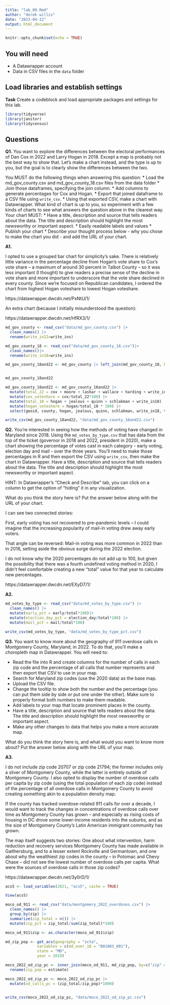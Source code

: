 ```yaml
---
title: "lab_09.Rmd"
author: "derek willis"
date: "2023-04-12"
output: html_document
---
```


```r
knitr::opts_chunk$set(echo = TRUE)
```

## You will need

-   A Datawrapper account
-   Data in CSV files in the `data` folder

## Load libraries and establish settings

**Task** Create a codeblock and load appropriate packages and settings for this lab.

```r
library(tidyverse)
library(janitor)
library(tidycensus)
```

## Questions

**Q1.** You want to explore the differences between the electoral performances of Dan Cox in 2022 and Larry Hogan in 2018. Except a map is probably not the best way to show that. Let's make a chart instead, and the type is up to you, but the goal is to clearly show the differences between the two.

You MUST do the following things when answering this question: \* Load the md_gov_county.csv and md_gov_county_18.csv files from the data folder \* Join those dataframes, specifying the join column. \* Add columns to generate percentages for Cox and Hogan. \* Export that joined dataframe to a CSV file using `write_csv`. \* Using that exported CSV, make a chart with Datawrapper. What kind of chart is up to you, so experiment with a few kinds of charts to see what answers the question above in the clearest way. Your chart MUST: \* Have a title, description and source that tells readers about the data. The title and description should highlight the most newsworthy or important aspect. \* Easily readable labels and values \* Publish your chart \* Describe your thought process below - why you chose to make the chart you did - and add the URL of your chart.

**A1.**

I opted to use a grouped bar chart for simplicity's sake. There is relatively little variance in the percentage decline from Hogan's vote share to Cox's vote share -- a maximum of around 30 percent in Talbot County -- so it was less important (I thought) to give readers a precise sense of the decline in vote share and more important to underscore that the vote share declined in every county. Since we're focused on Republican candidates, I ordered the chart from highest Hogan voteshare to lowest Hogan voteshare. 

https://datawrapper.dwcdn.net/PxNtU/1/

An extra chart (because I initially misunderstood the question):

https://datawrapper.dwcdn.net/HfRX3/1/

```r
md_gov_county <- read_csv("data/md_gov_county.csv") |>
  clean_names() |>
  rename(write_in22=write_ins)

md_gov_county_18 <- read_csv("data/md_gov_county_18.csv")|>
  clean_names()|>
  rename(write_in18=write_ins)
```
```r
md_gov_county_18and22 <- md_gov_county |> left_join(md_gov_county_18, by=c('geoid', 'county'))


md_gov_county_18and22
```
```r
md_gov_county_18and22 <- md_gov_county_18and22 |>
  mutate(total_22 = cox + moore + lashar + wallace + harding + write_in22) |>
  mutate(cox_voteshare = cox/total_22*100) |> 
  mutate(total_18 = hogan + jealous + quinn + schlakman + write_in18) |>
  mutate(hogan_voteshare = hogan/total_18 * 100) |>
  select(geoid, county, hogan, jealous, quinn, schlakman, write_in18, total_18, hogan_voteshare, cox, moore, lashar, wallace, harding, sefcik, write_in22, total_22, cox_voteshare)

write_csv(md_gov_county_18and22, "data/md_gov_county_18and22.csv")
```

**Q2.** You're interested in seeing how the methods of voting have changed in Maryland since 2018. Using the `md_votes_by_type.csv` that has data from the top of the ticket (governor in 2018 and 2022, president in 2020), make a chart showing the percentage of votes cast in each category - early voting, election day and mail - over the three years. You'll need to make those percentages in R and then export the CSV using `write_csv`, then make the chart in Datawrapper. Have a title, description and source that tells readers about the data. The title and description should highlight the most newsworthy or important aspect.

HINT: In Datawrapper's "Check and Describe" tab, you can click on a column to get the option of "hiding" it in any visualization.

What do you think the story here is? Put the answer below along with the URL of your chart.

I can see two connected stories: 

First, early voting has not recovered to pre-pandemic levels -- I could imagine that the increasing popularity of mail-in voting drew away early voters.

That angle can be reversed: Mail-in voting was more common in 2022 than in 2018, setting aside the obvious surge during the 2022 election. 

I do not know why the 2020 percentages do not add up to 100, but given the possibility that there was a fourth undefined voting method in 2020, I didn't feel comfortable creating a new "total" value for that year to calculate new percentages. 

https://datawrapper.dwcdn.net/EXyD7/1/

**A2.**

```r
md_votes_by_type <- read_csv("data/md_votes_by_type.csv") |>
  clean_names() |>
  mutate(early_pct = early/total*100)|>
  mutate(election_day_pct = election_day/total*100) |>
  mutate(mail_pct = mail/total*100)

write_csv(md_votes_by_type, "data/md_votes_by_type_pct.csv")
```

**Q3.** You want to know more about the geography of 911 overdose calls in Montgomery County, Maryland, in 2022. To do that, you'll make a choropleth map in Datawrapper. You will need to:

-   Read the file into R and create columns for the number of calls in each zip code and the percentage of all calls that number represents and then export that CSV to use in your map.
-   Search for Maryland zip codes (use the 2020 data) as the base map.
-   Upload the CSV file.
-   Change the tooltip to show both the number and the percentage (you can put them side by side or put one under the other). Make sure to properly format both numbers to make them readable.
-   Add labels to your map that locate prominent places in the county.
-   Have a title, description and source that tells readers about the data. The title and description should highlight the most newsworthy or important aspect.
-   Make any other changes to data that helps you make a more accurate map.

What do you think the story here is, and what would you want to know more about? Put the answer below along with the URL of your map.

**A3.**

I do not include zip code 20707 or zip code 21794; the former includes only a sliver of Montgomery County, while the latter is entirely outside of Montgomery County. I also opted to display the number of overdose calls per capita by zip code (using the total population of each zip code) instead of the percentage of all overdose calls in Montgomery County to avoid creating something akin to a population density map.

If the county has tracked overdose-related 911 calls for over a decade, I would want to track the changes in concentrations of overdose calls over time as Montgomery County has grown -- and especially as rising costs of housing in DC drove some lower-income residents into the suburbs, and as the size of Montgomery County's Latin American immigrant community has grown. 

The map itself suggests two stories: One about what intervention, harm reduction and recovery services Montgomery County has made available in Gaithersburg, and to a lesser extent Rockville and Germantown, and one about why the wealthiest zip codes in the county -- in Potomac and Chevy Chase -- did not see the lowest number of overdose calls per capita. What were the sources of overdose calls in those zip codes?

https://datawrapper.dwcdn.net/3y0rD/1/

```r
acs5 <- load_variables(2021, "acs5", cache = TRUE)

View(acs5)
```

```r
moco_od_911 <- read_csv("data/montgomery_2022_overdoses.csv") |>
  clean_names() |>
  group_by(zip) |>
  summarize(zip_total = n()) |>
  mutate(zip_pct = zip_total/sum(zip_total)*100)

moco_od_911$zip <- as.character(moco_od_911$zip)

md_zip_pop <- get_acs(geography = "zcta",
              variables = c(md_over_18 = "B01003_001"),
              state = "MD",
              year = 2019)

moco_2022_od_zip_pc <- inner_join(moco_od_911, md_zip_pop, by=c("zip" = "GEOID")) |>
  rename(zip_pop = estimate)

moco_2022_od_zip_pc <- moco_2022_od_zip_pc |>
  mutate(od_calls_pc = (zip_total/zip_pop)*1000)


write_csv(moco_2022_od_zip_pc, "data/moco_2022_od_zip_pc.csv")

```
